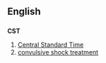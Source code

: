 ==English==
==={{initialism}}===
'''CST'''
# [[Central Standard Time]]
# [[convulsive shock treatment]]